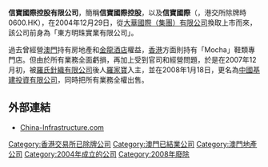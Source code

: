 '''信寶國際控股有限公司'''，簡稱'''信寶國際控股'''，以及'''信寶國際'''（'''{{lang-en|Honesty Treasure International Holdings Limited}}'''，港交所除牌時0600.HK），在2004年12月29日，從[[大華國際（集團）有限公司|大華國際（集團）有限公司]]換取上市而來，該公司前身為「東方明珠實業有限公司」。

過去曾經營[[澳門|澳門]]持有房地產和[[金龍酒店|金龍酒店]]權益，[[香港|香港]]方面則持有「Mocha」鞋類專門店。但由於所有業務全面虧損，再加上受到官司和經營問題，於是在2007年12月初，被[[羅氏針織有限公司|羅氏針織有限公司]]後人[[羅家寶|羅家寶]]入主，並在2008年1月18日，更名為[[中國基建投資有限公司|中國基建投資有限公司]]，同時把所有業務全權出售。

==外部連結==
*[http://www.china-infrastructure.com/chinese/index.php China-Infrastructure.com]{{Wayback|url=http://www.china-infrastructure.com/chinese/index.php |date=20120131013911 }}

[[Category:香港交易所已除牌公司|Category:香港交易所已除牌公司]]
[[Category:澳門已結業公司|Category:澳門已結業公司]]
[[Category:澳門地產公司|Category:澳門地產公司]]
[[Category:2004年成立的公司|Category:2004年成立的公司]]
[[Category:2008年廢除|Category:2008年廢除]]
